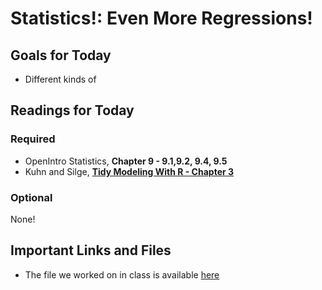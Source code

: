 # Statistics!: Even More Regressions! 

## Goals for Today {-} 

* Different kinds of

## Readings for Today {-} 

### Required {-}

* OpenIntro Statistics, **Chapter 9 - 9.1,9.2, 9.4, 9.5**
* Kuhn and Silge, **[Tidy Modeling With R - Chapter 3](https://www.tmwr.org/base-r.html)**

### Optional {-}

None! 

## Important Links and Files {-}

* The file we worked on in class is available [here]()
